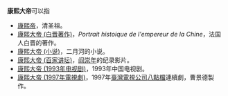 '''康熙大帝'''可以指
*[[康熙帝|康熙帝]]，清圣祖。
*[[康熙大帝_(白晋著作)|康熙大帝 (白晋著作)]]，''Portrait histoique de l'empereur de la Chine''，法国人白晋的著作。
*[[康熙大帝_(小说)|康熙大帝 (小说)]]，二月河的小说。
*[[康熙大帝_(百家讲坛)|康熙大帝 (百家讲坛)]]，[[阎崇年|阎崇年]]的纪录影片。
*[[康熙大帝_(1993年电视剧)|康熙大帝 (1993年电视剧)]]，1993年中国电视剧。
*[[康熙大帝_(1997年電視劇)|康熙大帝 (1997年電視劇)]]，1997年[[臺灣電視公司|臺灣電視公司]][[八點檔|八點檔]]連續劇，曹景德製作。
{{disambig|cat=四字消歧义}}